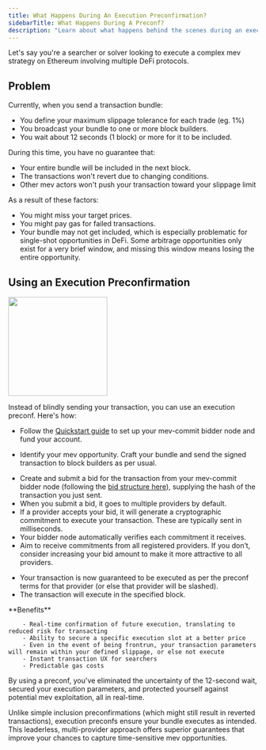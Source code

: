 ```yaml
---
title: What Happens During An Execution Preconfirmation?
sidebarTitle: What Happens During A Preconf?
description: "Learn about what happens behind the scenes during an execution preconfirmation."
---
```


Let's say you're a searcher or solver looking to execute a complex mev strategy on Ethereum involving multiple DeFi protocols.

## Problem

Currently, when you send a transaction bundle:
- You define your maximum slippage tolerance for each trade (eg. 1%)
- You broadcast your bundle to one or more block builders.
- You wait about 12 seconds (1 block) or more for it to be included.

During this time, you have no guarantee that:
- Your entire bundle will be included in the next block.
- The transactions won't revert due to changing conditions.
- Other mev actors won't push your transaction toward your slippage limit

As a result of these factors:
- You might miss your target prices.
- You might pay gas for failed transactions.
- Your bundle may not get included, which is especially problematic for single-shot opportunities in DeFi. Some arbitrage opportunities only exist for a very brief window, and missing this window means losing the entire opportunity.

## Using an Execution Preconfirmation

<img height="200" src="/v0.6.3/images/preconf-process.svg" />

Instead of blindly sending your transaction, you can use an execution preconf. Here's how:
<Steps>
<Step title="Setting up your mev-commit bidder node">

   - Follow the [Quickstart guide](/get-started/quickstart) to set up your mev-commit bidder node and fund your account.
</Step>
<Step title="Prepare your transaction">

   - Identify your mev opportunity. Craft your bundle and send the signed transaction to block builders as per usual.
</Step>
<Step title="Submit a preconf bid">

   - Create and submit a bid for the transaction from your mev-commit bidder node (following the [bid structure here](concepts/bids/bid-structure)), supplying the hash of the transaction you just sent.
   - When you submit a bid, it goes to multiple providers by default.
   - If a provider accepts your bid, it will generate a cryptographic commitment to execute your transaction. These are typically sent in milliseconds.
   - Your bidder node automatically verifies each commitment it receives.
   - Aim to receive commitments from all registered providers. If you don’t, consider increasing your bid amount to make it more attractive to all providers.
</Step>
<Step title="Execution">

   - Your transaction is now guaranteed to be executed as per the preconf terms for that provider (or else that provider will be slashed).
   - The transaction will execute in the specified block.
</Step>
</Steps>
**Benefits**

        - Real-time confirmation of future execution, translating to reduced risk for transacting
        - Ability to secure a specific execution slot at a better price
        - Even in the event of being frontrun, your transaction parameters will remain within your defined slippage, or else not execute
        - Instant transaction UX for searchers
        - Predictable gas costs

By using a preconf, you've eliminated the uncertainty of the 12-second wait, secured your execution parameters, and protected yourself against potential mev exploitation, all in real-time. 

Unlike simple inclusion preconfirmations (which might still result in reverted transactions), execution preconfs ensure your bundle executes as intended. This leaderless, multi-provider approach offers superior guarantees that improve your chances to capture time-sensitive mev opportunities.


